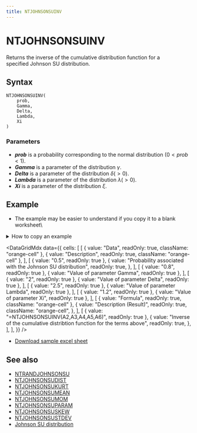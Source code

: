 ```yaml
---
title: NTJOHNSONSUINV
---
```



# NTJOHNSONSUINV

Returns the inverse of the cumulative distribution function for a specified Johnson SU distribution.

## Syntax

```excel
NTJOHNSONSUINV(
    prob,
    Gamma,
    Delta,
    Lambda,
    Xi
)
```

### Parameters

- **_prob_** is a probability corresponding to the normal distribution $(0<prob<1)$.
- **_Gamma_** is a parameter of the distribution $\gamma$.
- **_Delta_** is a parameter of the distribution $\delta(>0)$.
- **_Lambda_** is a parameter of the distribution $\lambda(>0)$.
- **_Xi_** is a parameter of the distribution $\xi$.

## Example

- The example may be easier to understand if you copy it to a blank worksheet\

<details>
  <summary>How to copy an example</summary>

1.  Create a blank workbook or worksheet.
2.  Select the example in the Help topic.

    **Note**  Do not select the row or column headers.

    ![Selecting an example from Help](./../../assets/functions/HowToCopy.png)

    Selecting an example from Help

3.  Press CTRL+C.
4.  In the worksheet, select cell A1, and press CTRL+V.
5.  To switch between viewing the results and viewing the formulas that return the results, press CTRL+` (grave accent), or on the **Tools** menu, point to **Formula Auditing**, and then click **Formula Auditing Mode**.

</details>

<DataGridMdx
  data={{
    cells: [
      [
        { value: "Data", readOnly: true, className: "orange-cell" },
        { value: "Description", readOnly: true, className: "orange-cell" },
      ],
      [
        { value: "0.5", readOnly: true },
        {
          value: "Probability associated with the Johnson SU distribution",
          readOnly: true,
        },
      ],
      [
        { value: "0.8", readOnly: true },
        { value: "Value of parameter Gamma", readOnly: true },
      ],
      [
        { value: "2", readOnly: true },
        { value: "Value of parameter Delta", readOnly: true },
      ],
      [
        { value: "2.5", readOnly: true },
        { value: "Value of parameter Lambda", readOnly: true },
      ],
      [
        { value: "1.2", readOnly: true },
        { value: "Value of parameter Xi", readOnly: true },
      ],
      [
        { value: "Formula", readOnly: true, className: "orange-cell" },
        {
          value: "Description (Result)",
          readOnly: true,
          className: "orange-cell",
        },
      ],
      [
        { value: "=NTJOHNSONSUINV(A2,A3,A4,A5,A6)", readOnly: true },
        {
          value:
            "Inverse of the cumulative distribtion function for the terms above",
          readOnly: true,
        },
      ],
    ],
  }}
/>

- [Download sample excel sheet](https://www.ntrand.com/files/NtRand2.zip "Downloading Sample")

## See also

- [NTRANDJOHNSONSU](https://www.ntrand.com/ntrandjohnsonsu/)
- [NTJOHNSONSUDIST](https://www.ntrand.com/ntjohnsonsudist/)
- [NTJOHNSONSUKURT](https://www.ntrand.com/ntjohnsonsukurt/)
- [NTJOHNSONSUMEAN](https://www.ntrand.com/ntjohnsonsumean/)
- [NTJOHNSONSUMOM](https://www.ntrand.com/ntjohnsonsumom/)
- [NTJOHNSONSUPARAM](https://www.ntrand.com/ntjohnsonsuparam/)
- [NTJOHNSONSUSKEW](https://www.ntrand.com/ntjohnsonsuskew/)
- [NTJOHNSONSUSTDEV](https://www.ntrand.com/ntjohnsonsustdev/)
- [Johnson SU distribution](https://www.ntrand.com/johnson-su-distribution/)

